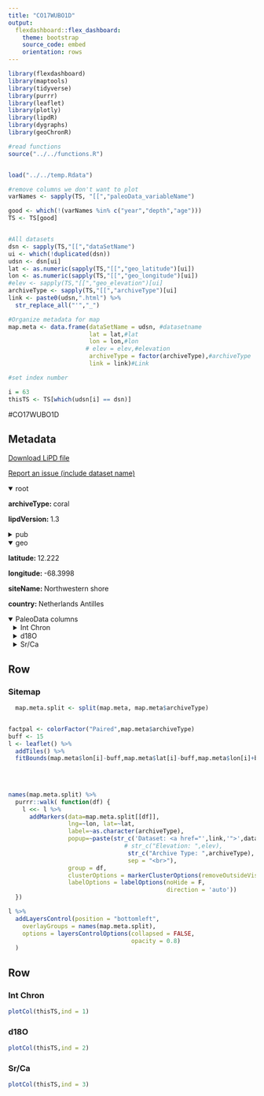 ```yaml
---
title: "CO17WUBO1D"
output: 
  flexdashboard::flex_dashboard:
    theme: bootstrap
    source_code: embed
    orientation: rows
---
```


```r
library(flexdashboard)
library(maptools)
library(tidyverse)
library(purrr)
library(leaflet)
library(plotly)
library(lipdR)
library(dygraphs)
library(geoChronR)

#read functions
source("../../functions.R")


load("../../temp.Rdata")

#remove columns we don't want to plot
varNames <- sapply(TS, "[[","paleoData_variableName")

good <- which(!(varNames %in% c("year","depth","age")))
TS <- TS[good]


#All datasets
dsn <- sapply(TS,"[[","dataSetName")
ui <- which(!duplicated(dsn))
udsn <- dsn[ui]
lat <- as.numeric(sapply(TS,"[[","geo_latitude")[ui])
lon <- as.numeric(sapply(TS,"[[","geo_longitude")[ui])
#elev <- sapply(TS,"[[","geo_elevation")[ui]
archiveType <- sapply(TS,"[[","archiveType")[ui]
link <- paste0(udsn,".html") %>% 
  str_replace_all("'","_")

#Organize metadata for map
map.meta <- data.frame(dataSetName = udsn, #datasetname
                       lat = lat,#lat
                       lon = lon,#lon
                      # elev = elev,#elevation
                       archiveType = factor(archiveType),#archiveType
                       link = link)#Link

#set index number

i = 63
thisTS <- TS[which(udsn[i] == dsn)]
```
#CO17WUBO1D

Metadata {.sidebar}
-------------------------------------
[Download LiPD file](CO17WUBO1D.lpd)
            

[Report an issue (include dataset name)](https://github.com/nickmckay/LiPDverse/issues)

<details open style="margin-left: 0px">
<summary>root</summary>
<p style="margin-left: 0px"><strong>archiveType: </strong>coral
<p style="margin-left: 0px"><strong>lipdVersion: </strong>1.3
</details>
<details>
<summary>pub</summary>
<details style="margin-left: 10px">
<summary>pub1</summary>
<p style="margin-left: 10px"><strong>journal: </strong>Scientific Reports
<p style="margin-left: 10px"><strong>volume: </strong>7
<p style="margin-left: 10px"><strong>pages: </strong>15825
<p style="margin-left: 10px"><strong>title: </strong>Changes to Yucatán Peninsula precipitation associated with salinity and temperature extremes of the Caribbean Sea during the Maya civilization collapse
<p style="margin-left: 10px"><strong>DOI: </strong>10.1038/s41598-017-15942-0
</details>
</details>
<details open style="margin-left: 0px">
<summary>geo</summary>
<p style="margin-left: 0px"><strong>latitude: </strong>12.222
<p style="margin-left: 0px"><strong>longitude: </strong>-68.3998
<p style="margin-left: 0px"><strong>siteName: </strong>Northwestern shore
<p style="margin-left: 0px"><strong>country: </strong>Netherlands Antilles
</details>
<details open>
<summary>PaleoData columns</summary>
<details style="margin-left: 10px">
<summary>Int Chron</summary>
<p style="margin-left: 10px"><strong>TSid: </strong>WEBa97612cc222
<p style="margin-left: 10px"><strong>variableName: </strong>Int Chron
<p style="margin-left: 10px"><strong>units: </strong>years
<p style="margin-left: 10px"><strong>description: </strong>Floating chronology for U-Th fossil corals
</details>
<details style="margin-left: 10px">
<summary>d18O</summary>
<p style="margin-left: 10px"><strong>TSid: </strong>WEB44d2f1ea222
<p style="margin-left: 10px"><strong>variableName: </strong>d18O
<p style="margin-left: 10px"><strong>units: </strong>per mil
</details>
<details style="margin-left: 10px">
<summary>Sr/Ca</summary>
<p style="margin-left: 10px"><strong>TSid: </strong>WEBbac6c4f7222
<p style="margin-left: 10px"><strong>variableName: </strong>Sr/Ca
<p style="margin-left: 10px"><strong>units: </strong>mmol/mol
<p style="margin-left: 10px"><strong>description: </strong>

</details>

Row
-----------------------------------------------------------------------

### Sitemap

```r
  map.meta.split <- split(map.meta, map.meta$archiveType)


factpal <- colorFactor("Paired",map.meta$archiveType)
buff <- 15
l <- leaflet() %>% 
  addTiles() %>% 
  fitBounds(map.meta$lon[i]-buff,map.meta$lat[i]-buff,map.meta$lon[i]+buff,map.meta$lat[i]+buff)
  

  
  
names(map.meta.split) %>%
  purrr::walk( function(df) {
    l <<- l %>%
      addMarkers(data=map.meta.split[[df]],
                 lng=~lon, lat=~lat,
                 label=~as.character(archiveType),
                 popup=~paste(str_c('Dataset: <a href="',link,'">',dataSetName,'</a>'),
                                 # str_c("Elevation: ",elev),
                                  str_c("Archive Type: ",archiveType),
                                  sep = "<br>"),
                 group = df,
                 clusterOptions = markerClusterOptions(removeOutsideVisibleBounds = F),
                 labelOptions = labelOptions(noHide = F,
                                             direction = 'auto'))
  })

l %>%
  addLayersControl(position = "bottomleft",
    overlayGroups = names(map.meta.split),
    options = layersControlOptions(collapsed = FALSE,
                                   opacity = 0.8)
  )
```

Row {.tabset .tabset-fade}
-----------------------------------------------------------------------

### Int Chron
```r
plotCol(thisTS,ind = 1)
```

### d18O
```r
plotCol(thisTS,ind = 2)
```

### Sr/Ca
```r
plotCol(thisTS,ind = 3)
```
